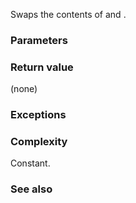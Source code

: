 {{cpp/experimental/fs/path/title|swap}}
{{cpp/experimental/fs/path/navbar}}
{{dcl begin}}
{{dcl|num=1|since=fs_ts|1=
void swap( path&amp; other );
}}
{{dcl end}}

Swaps the contents of {{c|*this}} and {{c|other}}.

===Parameters===
{{par begin}}
{{par|other|another path to exchange the contents with}}
{{par end}}

===Return value===
(none)

===Exceptions===
{{unreviewed noexcept}}

===Complexity===
Constant.

===See also===
{{todo}}